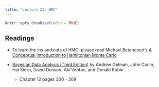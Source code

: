 ```yaml
---
title: "Lecture 21: HMC"
---
```


```r
knitr::opts_chunk$set(echo = TRUE)
```


## Readings

- To learn the ins and outs of HMC, please read Michael Betancourt's [A Conceptual Introduction to Hamiltonian Monte Carlo](https://arxiv.org/pdf/1701.02434.pdf)

-  [Bayesian Data Analysis (Third Edition)](https://find.library.duke.edu/catalog/DUKE006588051?utm_campaign=bento&utm_content=bento_result_link&utm_source=library.duke.edu&utm_medium=referral) by Andrew Gelman, John Carlin, Hal Stern, David Dunson, Aki Vehtari, and Donald Rubin

   + Chapter 12 pages 300 - 309



    